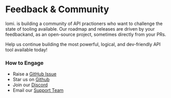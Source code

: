 # Feedback & Community 

lomi. is building a community of API practioners who want to challenge the state of tooling available. Our roadmap and releases are driven by your feedbackand, as an open-source project, sometimes directly from your PRs. 

Help us continue building the most powerful, logical, and dev-friendly API tool available today!

### How to Engage
- Raise a [GitHub Issue](https://www.github.com/usebruno/bruno/issues) 
- Star us on [Github](https://github.com/lomiafrica/lomi-docs)
- Join our [Discord](https://discord.com/invite/KgcZUncpjq)
- Email our [Support Team](mailto:support@usebruno.com)
